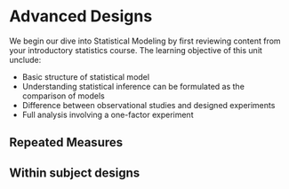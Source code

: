 
# Advanced Designs

We begin our dive into Statistical Modeling by first reviewing content from your introductory statistics course. The learning objective of this unit unclude:

* Basic structure of statistical model
* Understanding statistical inference can be formulated as the comparison of models
* Difference between observational studies and designed experiments
* Full analysis involving a one-factor experiment

## Repeated Measures


## Within subject designs
